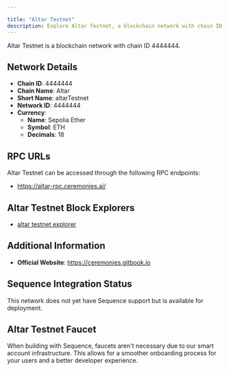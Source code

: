 ```yaml
---

title: "Altar Testnet"
description: Explore Altar Testnet, a blockchain network with chain ID 4444444. Learn about its native currency, Sepolia Ether, and how to interact with the network.
---
```




Altar Testnet is a blockchain network with chain ID 4444444.

## Network Details

- **Chain ID**: 4444444
- **Chain Name**: Altar
- **Short Name**: altarTestnet
- **Network ID**: 4444444
- **Currency**: 
  - **Name**: Sepolia Ether
  - **Symbol**: ETH
  - **Decimals**: 18

## RPC URLs

Altar Testnet can be accessed through the following RPC endpoints:

- https://altar-rpc.ceremonies.ai/

## Altar Testnet Block Explorers

- [altar testnet explorer](https://altar-explorer.ceremonies.ai)

## Additional Information

- **Official Website**: https://ceremonies.gitbook.io

## Sequence Integration Status

This network does not yet have Sequence support but is available for deployment.

## Altar Testnet Faucet

When building with Sequence, faucets aren't necessary due to our smart account infrastructure. This allows for a smoother onboarding process for your users and a better developer experience.
